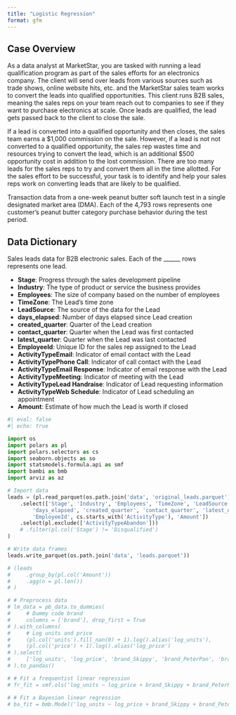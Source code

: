 ```yaml
---
title: "Logistic Regression"
format: gfm
---
```


## Case Overview

As a data analyst at MarketStar, you are tasked with running a lead qualification program as part of the sales efforts for an electronics company. The client will send over leads from various sources such as trade shows, online website hits, etc. and the MarketStar sales team works to convert the leads into qualified opportunities. This client runs B2B sales, meaning the sales reps on your team reach out to companies to see if they want to purchase electronics at scale. Once leads are qualified, the lead gets passed back to the client to close the sale.

If a lead is converted into a qualified opportunity and then closes, the sales team earns a $1,000 commission on the sale. However, if a lead is not not converted to a qualified opportunity, the sales rep wastes time and resources trying to convert the lead, which is an additional $500 opportunity cost in addition to the lost commission. There are too many leads for the sales reps to try and convert them all in the time allotted. For the sales effort to be successful, your task is to identify and help your sales reps work on converting leads that are likely to be qualified.



Transaction data from a one-week peanut butter soft launch test in a single designated market area (DMA). Each of the 4,793 rows represents one customer's peanut butter category purchase behavior during the test period.



## Data Dictionary

Sales leads data for B2B electronic sales. Each of the ______ rows represents one lead.

- **Stage**: Progress through the sales development pipeline
- **Industry**: The type of product or service the business provides
- **Employees**: The size of company based on the number of employees
- **TimeZone**: The Lead’s time zone
- **LeadSource**: The source of the data for the Lead
- **days_elapsed**: Number of days elapsed since Lead creation
- **created_quarter**: Quarter of the Lead creation
- **contact_quarter**: Quarter when the Lead was first contacted
- **latest_quarter**: Quarter when the Lead was last contacted
- **EmployeeId**: Unique ID for the sales rep assigned to the Lead
- **ActivityTypeEmail**: Indicator of email contact with the Lead
- **ActivityTypePhone Call**: Indicator of call contact with the Lead
- **ActivityTypeEmail Response**: Indicator of email response with the Lead
- **ActivityTypeMeeting**: Indicator of meeting with the Lead
- **ActivityTypeLead Handraise**: Indicator of Lead requesting information
- **ActivityTypeWeb Schedule**: Indicator of Lead scheduling an appointment
- **Amount**: Estimate of how much the Lead is worth if closed

```python
#| eval: false
#| echo: true

import os
import polars as pl
import polars.selectors as cs
import seaborn.objects as so
import statsmodels.formula.api as smf
import bambi as bmb
import arviz as az

# Import data
leads = (pl.read_parquet(os.path.join('data', 'original_leads.parquet'))
    .select(['Stage', 'Industry', 'Employees', 'TimeZone', 'LeadSource',
        'days_elapsed', 'created_quarter', 'contact_quarter', 'latest_quarter',
        'EmployeeId', cs.starts_with('ActivityType'), 'Amount'])
    .select(pl.exclude(['ActivityTypeAbandon']))
    # .filter(pl.col('Stage') != 'Disqualified')
)

# Write data frames
leads.write_parquet(os.path.join('data', 'leads.parquet'))

# (leads
#     .group_by(pl.col('Amount'))
#     .agg(n = pl.len())
# )

# # Preprocess data
# lm_data = pb_data.to_dummies(
#     # Dummy code brand
#     columns = ['brand'], drop_first = True
# ).with_columns(
#     # Log units and price
#     (pl.col('units').fill_nan(0) + 1).log().alias('log_units'),
#     (pl.col('price') + 1).log().alias('log_price')
# ).select(
#     ['log_units', 'log_price', 'brand_Skippy', 'brand_PeterPan', 'brand_Harmons']
# ).to_pandas()

# # Fit a frequentist linear regression
# fr_fit = smf.ols('log_units ~ log_price + brand_Skippy + brand_PeterPan + brand_Harmons', data = lm_data).fit()

# # Fit a Bayesian linear regression
# ba_fit = bmb.Model('log_units ~ log_price + brand_Skippy + brand_PeterPan + brand_Harmons', data = lm_data).fit()
```

